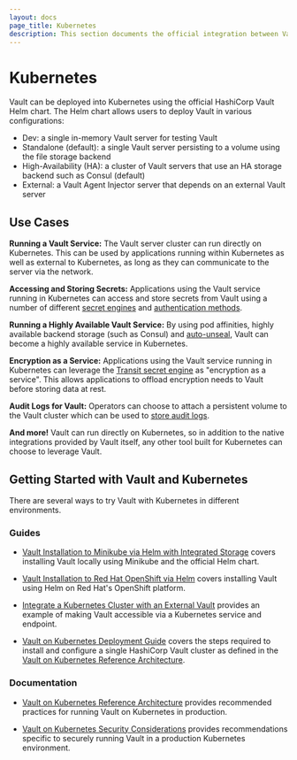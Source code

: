 ```yaml
---
layout: docs
page_title: Kubernetes
description: This section documents the official integration between Vault and Kubernetes.
---
```


# Kubernetes

Vault can be deployed into Kubernetes using the official HashiCorp Vault Helm chart.
The Helm chart allows users to deploy Vault in various configurations:

- Dev: a single in-memory Vault server for testing Vault
- Standalone (default): a single Vault server persisting to a volume using the file storage backend
- High-Availability (HA): a cluster of Vault servers that use an HA storage backend such as Consul (default)
- External: a Vault Agent Injector server that depends on an external Vault server

## Use Cases

**Running a Vault Service:** The Vault server cluster can run directly on Kubernetes.
This can be used by applications running within Kubernetes as well as external to
Kubernetes, as long as they can communicate to the server via the network.

**Accessing and Storing Secrets:** Applications using the Vault service running in
Kubernetes can access and store secrets from Vault using a number of different
[secret engines](/vault/docs/secrets) and [authentication methods](/vault/docs/auth).

**Running a Highly Available Vault Service:** By using pod affinities, highly available
backend storage (such as Consul) and [auto-unseal](/vault/docs/concepts/seal#auto-unseal),
Vault can become a highly available service in Kubernetes.

**Encryption as a Service:** Applications using the Vault service running in Kubernetes
can leverage the [Transit secret engine](/vault/docs/secrets/transit)
as "encryption as a service". This allows applications to offload encryption needs
to Vault before storing data at rest.

**Audit Logs for Vault:** Operators can choose to attach a persistent volume
to the Vault cluster which can be used to [store audit logs](/vault/docs/audit).

**And more!** Vault can run directly on Kubernetes, so in addition to the
native integrations provided by Vault itself, any other tool built for
Kubernetes can choose to leverage Vault.

## Getting Started with Vault and Kubernetes

There are several ways to try Vault with Kubernetes in different environments.

### Guides

- [Vault Installation to Minikube via Helm with Integrated Storage](/vault/tutorials/kubernetes/kubernetes-minikube-raft) covers installing Vault locally using Minikube and the official Helm chart.

- [Vault Installation to Red Hat OpenShift via Helm](/vault/tutorials/kubernetes/kubernetes-openshift) covers installing Vault using Helm on Red Hat's OpenShift platform.

- [Integrate a Kubernetes Cluster with an External Vault](/vault/tutorials/kubernetes/kubernetes-external-vault) provides an example of making Vault accessible via a Kubernetes service and endpoint.

- [Vault on Kubernetes Deployment Guide](/vault/tutorials/kubernetes/kubernetes-raft-deployment-guide) covers the steps required to install and configure a single HashiCorp Vault cluster as defined in the [Vault on Kubernetes Reference Architecture](/vault/tutorials/kubernetes/kubernetes-reference-architecture).

### Documentation

- [Vault on Kubernetes Reference Architecture](/vault/tutorials/kubernetes/kubernetes-reference-architecture) provides recommended practices for running Vault on Kubernetes in production.

- [Vault on Kubernetes Security Considerations](/vault/tutorials/kubernetes/kubernetes-security-concerns) provides recommendations specific to securely running Vault in a production Kubernetes environment.
